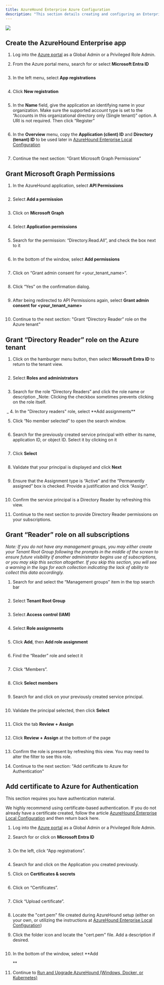 ```yaml
---
title: AzureHound Enterprise Azure Configuration
description: "This section details creating and configuring an Enterprise Application for AzureHound within Azure, including permissions, roles, and authentication."
---
```


<Frame>
  <img src="/hc/article_attachments/18246479746331.png"/>
</Frame>


## Create the AzureHound Enterprise app
1.  Log into the [Azure portal](https://portal.azure.com/) as a Global Admin or a Privileged Role Admin.


2.  From the Azure portal menu, search for or select **Microsoft Entra ID**
<Frame>
  <img src="/hc/images/image-101.png" alt=""/>
</Frame>

3.  In the left menu, select **App registrations**
<Frame>
  <img src="/hc/images/image-102.png" alt=""/>
</Frame>


4.  Click **New registration**
<Frame>
  <img src="/hc/images/image-103.png" alt=""/>
</Frame>

5.  In the **Name** field, give the application an identifying name in your organization. Make sure the supported account type is set to the “Accounts in this organizational directory only (Single tenant)” option. A URI is not required. Then click “Register”
<Frame>
  <img src="/hc/images/image-104.png" alt=""/>
</Frame>

6.  In the **Overview** menu, copy the **Application (client) ID** and **Directory (tenant) ID** to be used later in [AzureHound Enterprise Local Configuration](/hc/en-us/articles/9296821443995-Create-an-AzureHound-Configuration)
<Frame>
  <img src="/hc/images/image-105.png" alt=""/>
</Frame>

7.  Continue the next section: “Grant Microsoft Graph Permissions”


## Grant Microsoft Graph Permissions
1.  In the AzureHound application, select **API Permissions**
<Frame>
  <img src="/hc/images/image-106.png" alt=""/>
</Frame>

2.  Select **Add a permission**
<Frame>
  <img src="/hc/images/image-107.png" alt=""/>
</Frame>

3.  Click on **Microsoft Graph**
<Frame>
  <img src="/hc/images/image-108.png" alt=""/>
</Frame>

4.  Select **Application permissions**
<Frame>
  <img src="/hc/images/image-109.png" alt=""/>
</Frame>

5.  Search for the permission: “Directory.Read.All”, and check the box next to it
<Frame>
  <img src="/hc/images/image-110.png" alt=""/>
</Frame>

6.  In the bottom of the window, select **Add permissions**
<Frame>
  <img src="/hc/images/image-111.png" alt=""/>
</Frame>

7.  Click on “Grant admin consent for &lt;your\_tenant\_name&gt;”.
<Frame>
  <img src="/hc/images/image-112.png" alt=""/>
</Frame>

8.  Click “Yes” on the confirmation dialog.
<Frame>
  <img src="/hc/images/image-113.png" alt=""/>
</Frame>

9.  After being redirected to API Permissions again, select **Grant admin consent for &lt;your\_tenant\_name&gt;**
<Frame>
  <img src="/hc/images/image-114.png" alt=""/>
</Frame>

10. Continue to the next section: "Grant “Directory Reader” role on the Azure tenant"


## Grant “Directory Reader” role on the Azure tenant

1.  Click on the hamburger menu button, then select **Microsoft Entra ID** to return to the tenant view.
<Frame>
  <img src="/hc/images/image-115.png" alt=""/>
</Frame>

2.  Select **Roles and administrators**
<Frame>
  <img src="/hc/images/image-116.png" alt=""/>
</Frame>

3.  Search for the role “Directory Readers” and click the role name or description
    _Note: Clicking the checkbox sometimes prevents clicking on the role itself.
<Frame>
  <img src="/hc/images/image-117.png" alt=""/>
</Frame>
    _
4.  In the "Directory readers" role, select **Add assignments**
<Frame>
  <img src="/hc/images/image-118.png" alt=""/>
</Frame>

5.  Click “No member selected” to open the search window.
<Frame>
  <img src="/hc/images/image-119.png" alt=""/>
</Frame>

6.  Search for the previously created service principal with either its name, application ID, or object ID. Select it by clicking on it
<Frame>
  <img src="/hc/images/image-120.png" alt=""/>
</Frame>

7.  Click **Select**
<Frame>
  <img src="/hc/images/image-121.png" alt=""/>
</Frame>

8.  Validate that your principal is displayed and click **Next**
<Frame>
  <img src="/hc/images/image-122.png" alt=""/>
</Frame>

9.  Ensure that the Assignment type is “Active” and the “Permanently assigned” box is checked. Provide a justification and click “Assign”.
<Frame>
  <img src="/hc/images/image-123.png" alt=""/>
</Frame>

10. Confirm the service principal is a Directory Reader by refreshing this view.


11. Continue to the next section to provide Directory Reader permissions on your subscriptions.


## Grant “Reader” role on all subscriptions

_Note: If you do not have any management groups, you may either create your Tenant Root Group following the prompts in the middle of the screen to ensure future visibility if another administrator begins use of subscriptions, or you may skip this section altogether. If you skip this section, you will see a warning in the logs for each collection indicating the lack of ability to collect this data accordingly._

1.  Search for and select the “Management groups” item in the top search bar
<Frame>
  <img src="/hc/images/image-124.png" alt=""/>
</Frame>

2.  Select **Tenant Root Group**
<Frame>
  <img src="/hc/images/image-125.png" alt=""/>
</Frame>

3.  Select **Access control (IAM)**
<Frame>
  <img src="/hc/images/image-126.png" alt=""/>
</Frame>

4.  Select **Role assignments**
<Frame>
  <img src="/hc/images/image-127.png" alt=""/>
</Frame>

5.  Click **Add**, then **Add role assignment**
<Frame>
  <img src="/hc/images/image-128.png" alt=""/>
</Frame>

6.  Find the “Reader” role and select it
<Frame>
  <img src="/hc/images/image-129.png" alt=""/>
</Frame>

7.  Click “Members”.
<Frame>
  <img src="/hc/images/image-130.png" alt=""/>
</Frame>

8.  Click **Select members**
<Frame>
  <img src="/hc/images/image-131.png" alt=""/>
</Frame>

9.  Search for and click on your previously created service principal.
<Frame>
  <img src="/hc/images/image-132.png" alt=""/>
</Frame>

10. Validate the principal selected, then click **Select**
<Frame>
  <img src="/hc/images/image-133.png" alt=""/>
</Frame>

11. Click the tab **Review + Assign**
<Frame>
  <img src="/hc/images/image-134.png" alt=""/>
</Frame>

12. Click **Review + Assign** at the bottom of the page
<Frame>
  <img src="/hc/images/image-135.png" alt=""/>
</Frame>

13. Confirm the role is present by refreshing this view. You may need to alter the filter to see this role.


14. Continue to the next section: "Add certificate to Azure for Authentication"


## Add certificate to Azure for Authentication

This section requires you have authentication material.

We highly recommend using certificate-based authentication. If you do not already have a certificate created, follow the article [AzureHound Enterprise Local Configuration](/hc/en-us/articles/9296821443995-Create-an-AzureHound-Configuration) and then return back here.

1.  Log into the [Azure portal](https://portal.azure.com/) as a Global Admin or a Privileged Role Admin.


2.  Search for or click on **Microsoft Entra ID**
<Frame>
  <img src="/hc/images/image-136.png" alt=""/>
</Frame>

3.  On the left, click “App registrations”.
<Frame>
  <img src="/hc/images/image-137.png" alt=""/>
</Frame>

4.  Search for and click on the Application you created previously.


5.  Click on **Certificates & secrets**
<Frame>
  <img src="/hc/images/image-138.png" alt=""/>
</Frame>

6.  Click on “Certificates”.
<Frame>
  <img src="/hc/images/image-139.png" alt=""/>
</Frame>

7.  Click “Upload certificate”.
<Frame>
  <img src="/hc/images/image-140.png" alt=""/>
</Frame>

8.  Locate the "cert.pem" file created during AzureHound setup (either on your own, or utilizing the instructions at [AzureHound Enterprise Local Configuration](/hc/en-us/articles/9296821443995-Create-an-AzureHound-Configuration))


9.  Click the folder icon and locate the "cert.pem" file. Add a description if desired.
<Frame>
  <img src="/hc/images/image-141.png" alt=""/>
</Frame>

10. In the bottom of the window, select **Add

    **
11. Continue to [Run and Upgrade AzureHound (Windows, Docker, or Kubernetes)](/hc/en-us/articles/9325560942747-Install-and-Upgrade-AzureHound-Windows-Docker-or-Kubernetes)

